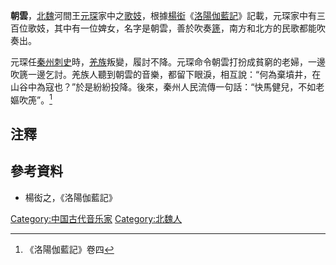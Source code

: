 '''朝雲'''，[[北魏|北魏]]河間王[[元琛|元琛]]家中之[[歌妓|歌妓]]，根據[[楊衒|楊衒]]《[[洛陽伽藍記|洛陽伽藍記]]》記載，元琛家中有三百位歌妓，其中有一位婢女，名字是朝雲，善於吹奏[[篪|篪]]，南方和北方的民歌都能吹奏出。

元琛任[[秦州|秦州]][[刺史|刺史]]時，[[羌族|羌族]]叛變，履討不降。元琛命令朝雲打扮成貧窮的老婦，一邊吹篪一邊乞討。羌族人聽到朝雲的音樂，都留下眼淚，相互說：“何為棄墳井，在山谷中為寇也？”於是紛紛投降。後來，秦州人民流傳一句話：“快馬健兒，不如老嫗吹箎”。<ref>《洛陽伽藍記》卷四</ref>

==注釋==

{{reflist}}

==參考資料==  	 

*楊衒之，《洛陽伽藍記》

[[Category:中国古代音乐家|Category:中国古代音乐家]]
[[Category:北魏人|Category:北魏人]]